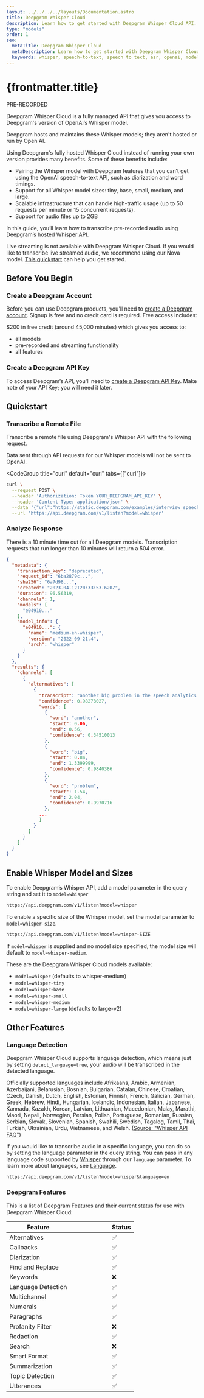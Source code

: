 ```yaml
---
layout: ../../../../layouts/Documentation.astro
title: Deepgram Whisper Cloud
description: Learn how to get started with Deepgram Whisper Cloud API.
type: "models"
order: 1
seo:
  metaTitle: Deepgram Whisper Cloud
  metaDescription: Learn how to get started with Deepgram Whisper Cloud API.
  keywords: whisper, speech-to-text, speech to text, asr, openai, model, deepgram
---
```



# {frontmatter.title}

<div class="badge">PRE-RECORDED</div>

Deepgram Whisper Cloud is a fully managed API that gives you access to Deepgram's version of OpenAI’s Whisper model.

<Alert type="info">Deepgram hosts and maintains these Whisper models; they aren't hosted or run by Open AI.</Alert>

Using Deepgram's fully hosted Whisper Cloud instead of running your own version provides many benefits. Some of these benefits include:

- Pairing the Whisper model with Deepgram features that you can’t get using the OpenAI speech-to-text API, such as diarization and word timings.
- Support for all Whisper model sizes: tiny, base, small, medium, and large.
- Scalable infrastructure that can handle high-traffic usage (up to 50 requests per minute or 15 concurrent requests).
- Support for audio files up to 2GB

In this guide, you’ll learn how to transcribe pre-recorded audio using Deepgram’s hosted Whisper API.

<Alert type="warning">

Live streaming is not available with Deepgram Whisper Cloud. If you would like to transcribe live streamed audio, we recommend using our Nova model. [This quickstart](/documentation/getting-started/streaming/) can help you get started.

</Alert>

## Before You Begin

### Create a Deepgram Account

Before you can use Deepgram products, you'll need to [create a Deepgram account](https://console.deepgram.com/signup?jump=keys). Signup is free and no credit card is required. Free access includes:

$200 in free credit (around 45,000 minutes) which gives you access to:

- all models
- pre-recorded and streaming functionality
- all features

### Create a Deepgram API Key

To access Deepgram’s API, you'll need to [create a Deepgram API Key](/documentation/getting-started/authentication/#create-an-api-key). Make note of your API Key; you will need it later.

## Quickstart

### Transcribe a Remote File

Transcribe a remote file using Deepgram's Whisper API with the following request.

<Alert type="info">

Data sent through API requests for our Whisper models will not be sent to OpenAI.

</Alert>

<CodeGroup title="curl" default="curl" tabs={["curl"]}>

<CodeBlock tab="curl" active>

```sh
curl \
  --request POST \
  --header 'Authorization: Token YOUR_DEEPGRAM_API_KEY' \
  --header 'Content-Type: application/json' \
  --data '{"url":"https://static.deepgram.com/examples/interview_speech-analytics.wav"}' \
  --url 'https://api.deepgram.com/v1/listen?model=whisper'

```

</CodeBlock>

</CodeGroup>

### Analyze Response

<Alert type="warning">There is a 10 minute time out for all Deepgram models. Transcription requests that run longer than 10 minutes will return a 504 error.</Alert>

```json
{
  "metadata": {
    "transaction_key": "deprecated",
    "request_id": "6ba2879c...",
    "sha256": "6a7d98...",
    "created": "2023-04-12T20:33:53.620Z",
    "duration": 96.56319,
    "channels": 1,
    "models": [
      "e04910..."
    ],
    "model_info": {
      "e04910...": {
        "name": "medium-en-whisper",
        "version": "2022-09-21.4",
        "arch": "whisper"
      }
    }
  },
  "results": {
    "channels": [
      {
        "alternatives": [
          {
            "transcript": "another big problem in the speech analytics space when customers first bring the software on is that they are blown away by the fact that an engine can monitor hundreds of kpis ...",
            "confidence": 0.98273027,
            "words": [
              {
                "word": "another",
                "start": 0.06,
                "end": 0.56,
                "confidence": 0.34510013
              },
              {
                "word": "big",
                "start": 0.84,
                "end": 1.3399999,
                "confidence": 0.9840386
              },
              {
                "word": "problem",
                "start": 1.54,
                "end": 2.04,
                "confidence": 0.9970716
              },
            ...
            ]
          }
        ]
      }
    ]
  }
}

```

## Enable Whisper Model and Sizes

To enable Deepgram’s Whisper API, add a model parameter in the query string and set it to `model=whisper`

```bash
https://api.deepgram.com/v1/listen?model=whisper
```

To enable a specific size of the Whisper model, set the model parameter to `model=whisper-size`.

```bash
https://api.deepgram.com/v1/listen?model=whisper-SIZE
```

<Alert type="info">

If `model=whisper` is supplied and no model size specified, the model size will default to `model=whisper-medium`.

</Alert>

These are the Deepgram Whisper Cloud models available:

- `model=whisper` (defaults to whisper-medium)
- `model=whisper-tiny`
- `model=whisper-base`
- `model=whisper-small`
- `model=whisper-medium`
- `model=whisper-large` (defaults to large-v2)

## Other Features

### Language Detection

Deepgram Whisper Cloud supports language detection, which means just by setting `detect_language=true`, your audio will be transcribed in the detected language.
 
 Officially supported languages include Afrikaans, Arabic, Armenian, Azerbaijani, Belarusian, Bosnian, Bulgarian, Catalan, Chinese, Croatian, Czech, Danish, Dutch, English, Estonian, Finnish, French, Galician, German, Greek, Hebrew, Hindi, Hungarian, Icelandic, Indonesian, Italian, Japanese, Kannada, Kazakh, Korean, Latvian, Lithuanian, Macedonian, Malay, Marathi, Maori, Nepali, Norwegian, Persian, Polish, Portuguese, Romanian, Russian, Serbian, Slovak, Slovenian, Spanish, Swahili, Swedish, Tagalog, Tamil, Thai, Turkish, Ukrainian, Urdu, Vietnamese, and Welsh. ([Source: "Whisper API FAQ"](https://help.openai.com/en/articles/7031512-whisper-api-faq))

If you would like to transcribe audio in a specific language, you can do so by setting the language parameter in the query string. You can pass in any language code supported by [Whisper](https://github.com/openai/whisper/blob/main/whisper/tokenizer.py) through our `language` parameter. To learn more about languages, see [Language](https://deploy-preview-710--romantic-gates-9c0b5e.netlify.app/documentation/features/language/).

```
https://api.deepgram.com/v1/listen?model=whisper&language=en

```

### Deepgram Features

This is a list of Deepgram Features and their current status for use with Deepgram Whisper Cloud:

| Feature            | &nbsp;&nbsp;&nbsp;&nbsp;&nbsp;&nbsp;&nbsp;&nbsp;&nbsp;&nbsp;&nbsp;&nbsp;&nbsp;&nbsp;&nbsp;&nbsp;&nbsp;&nbsp;&nbsp;&nbsp;   | Status |
| ------------------ | --- | ------ |
| Alternatives       |     | ✅     |
| Callbacks          |     | ✅     |
| Diarization        |     | ✅     |
| Find and Replace   |     | ✅     |
| Keywords           |     | ❌     |
| Language Detection |     | ✅     |
| Multichannel       |     | ✅     |
| Numerals           |     | ✅     |
| Paragraphs         |     | ✅     |
| Profanity Filter   |     | ❌     |
| Redaction          |     | ✅     |
| Search             |     | ❌     |
| Smart Format       |     | ✅     |
| Summarization      |     | ✅     |
| Topic Detection    |     | ✅     |
| Utterances         |     | ✅     |
